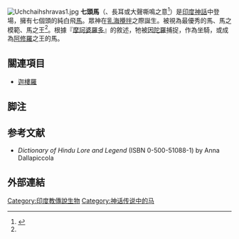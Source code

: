 [[File:Uchchaihshravas1.jpg|thumb]] 
'''七頭馬'''（{{Lang-sa|उच्चैःश्रवस्}}、長耳或大聲嘶鳴之意<ref name="Monier">{{Cite web|url=http://www.sanskrit-lexicon.uni-koeln.de/cgi-bin/monier/serveimg.pl?file=/scans/MWScan/MWScanjpg/mw0173-uccabhASaNa.jpg|title=Monier-Williams Sanskrit Dictionary|last=Monier Monier-Williams (1819-1899)|authorlink=|page=173|accessdate=|year=2008|archive-date=2017-05-04|archive-url=https://web.archive.org/web/20170504174538/http://www.sanskrit-lexicon.uni-koeln.de/cgi-bin/monier/serveimg.pl?file=%2Fscans%2FMWScan%2FMWScanjpg%2Fmw0173-uccabhASaNa.jpg|dead-url=no}}</ref>）是[[印度神話|印度神話]]中登場，擁有七個頭的純白飛[[馬|馬]]。眾神在[[乳海攪拌|乳海攪拌]]之際誕生。被視為最優秀的馬、馬之模範、馬之王<ref name="Monier"/>。根據『[[摩訶婆羅多|摩訶婆羅多]]』的敘述，牠被[[因陀羅|因陀羅]]捕捉，作為坐騎，或成為[[阿修罗_(印度神话)|阿修羅]]之王的馬。

== 關連項目 ==
* [[迦樓羅|迦樓羅]]

== 脚注 ==
{{Reflist}}

== 参考文献 ==
* ''Dictionary of Hindu Lore and Legend'' (ISBN 0-500-51088-1) by Anna Dallapiccola

== 外部連結 ==
{{Commonscat|Uchchaihshravas}}

{{DEFAULTSORT:Uchchaihshravas}}
[[Category:印度教傳說生物|Category:印度教傳說生物]]
[[Category:神话传说中的马|Category:神话传说中的马]]